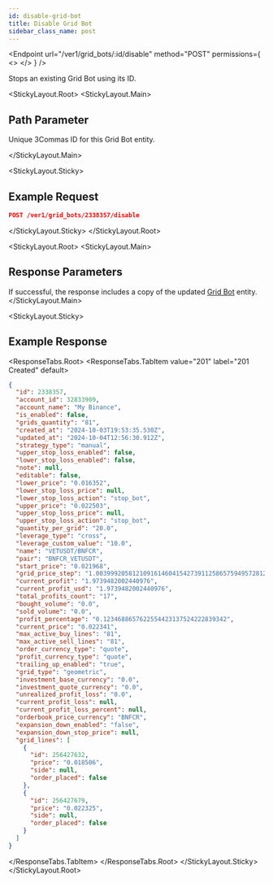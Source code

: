 ```yaml
---
id: disable-grid-bot
title: Disable Grid Bot
sidebar_class_name: post
---
```



<Endpoint
  url="/ver1/grid_bots/:id/disable"
  method="POST"
  permissions={
    <>
      <Permission title="Permission" description="BOTS_WRITE" />
      <Permission title="Security" description="SIGNED" />
    </>
  }
/>

Stops an existing Grid Bot using its ID.

<StickyLayout.Root>
<StickyLayout.Main>

## Path Parameter 
<ApiParam name='id' type='integer' id="id" required>
   Unique 3Commas ID for this Grid Bot entity.
</ApiParam>

</StickyLayout.Main>

<StickyLayout.Sticky>

## Example Request 

```json
POST /ver1/grid_bots/2338357/disable
```
  </StickyLayout.Sticky>
</StickyLayout.Root>

<StickyLayout.Root>
<StickyLayout.Main>

## Response Parameters 

If successful, the response includes a copy of the updated [Grid Bot](/grid-bot/0_grid_bot_entity.mdx) entity.
</StickyLayout.Main>

<StickyLayout.Sticky>

## Example Response

<ResponseTabs.Root>
<ResponseTabs.TabItem value="201" label="201 Created" default>

```json
{
  "id": 2338357,
  "account_id": 32833909,
  "account_name": "My Binance",
  "is_enabled": false,
  "grids_quantity": "81",
  "created_at": "2024-10-03T19:53:35.530Z",
  "updated_at": "2024-10-04T12:56:30.912Z",
  "strategy_type": "manual",
  "upper_stop_loss_enabled": false,
  "lower_stop_loss_enabled": false,
  "note": null,
  "editable": false,
  "lower_price": "0.016352",
  "lower_stop_loss_price": null,
  "lower_stop_loss_action": "stop_bot",
  "upper_price": "0.022503",
  "upper_stop_loss_price": null,
  "upper_stop_loss_action": "stop_bot",
  "quantity_per_grid": "20.0",
  "leverage_type": "cross",
  "leverage_custom_value": "10.0",
  "name": "VETUSDT/BNFCR",
  "pair": "BNFCR_VETUSDT",
  "start_price": "0.021968",
  "grid_price_step": "1.00399920581210916146041542739112586575949572812639182",
  "current_profit": "1.9739482002440976",
  "current_profit_usd": "1.9739482002440976",
  "total_profits_count": "17",
  "bought_volume": "0.0",
  "sold_volume": "0.0",
  "profit_percentage": "0.1234688657622554423137524222839342",
  "current_price": "0.022341",
  "max_active_buy_lines": "81",
  "max_active_sell_lines": "81",
  "order_currency_type": "quote",
  "profit_currency_type": "quote",
  "trailing_up_enabled": "true",
  "grid_type": "geometric",
  "investment_base_currency": "0.0",
  "investment_quote_currency": "0.0",
  "unrealized_profit_loss": "0.0",
  "current_profit_loss": null,
  "current_profit_loss_percent": null,
  "orderbook_price_currency": "BNFCR",
  "expansion_down_enabled": "false",
  "expansion_down_stop_price": null,
  "grid_lines": [
    {
      "id": 256427632,
      "price": "0.018506",
      "side": null,
      "order_placed": false
    },
    {
      "id": 256427679,
      "price": "0.022325",
      "side": null,
      "order_placed": false
    }
  ]
}
```
</ResponseTabs.TabItem>
</ResponseTabs.Root>
</StickyLayout.Sticky>
</StickyLayout.Root>
